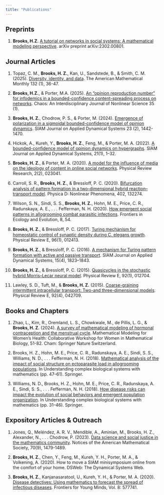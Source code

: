 ```yaml
---
title: "Publications"
---
```



## Preprints

1. **Brooks, H.Z.** [A tutorial on networks in social systems: A mathematical modeling perspective](https://arxiv.org/pdf/2302.00801). arXiv preprint arXiv:2302.00801.

## Journal Articles

1. Topaz, C. M., **Brooks, H. Z.**, Kan, U., Sandstede, B., & Smith, C. M. (2025). [Diversity, identity, and data](https://www.tandfonline.com/doi/full/10.1080/00029890.2024.2409608).
The American Mathematical Monthly 132 (1), 36-47.

2. **Brooks, H.Z.**, & Porter, M.A. (2025). [An “opinion reproduction number” for infodemics in a bounded-confidence content-spreading process on networks](https://pubs.aip.org/aip/cha/article/35/1/013160/3333167).
Chaos: An Interdisciplinary Journal of Nonlinear Science 35 (1).

3. **Brooks, H. Z.**, Chodrow, P. S., & Porter, M. (2024). [Emergence of polarization in a sigmoidal bounded-confidence model of opinion dynamics](https://epubs.siam.org/doi/pdf/10.1137/22M1527258). 
SIAM Journal on Applied Dynamical Systems 23 (2), 1442-1470.

4. Hickok, A., Kureh, Y., **Brooks, H. Z.**, Feng, M., & Porter, M. A. (2022). [A bounded-confidence model of
opinion dynamics on hypergraphs](https://epubs.siam.org/doi/pdf/10.1137/21M1399427). SIAM Journal on Applied Dynamical Systems, 21(1), 1–32.

5. **Brooks, H. Z.**, & Porter, M. A. (2020). [A model for the influence of media on the ideology of content in
online social networks](https://link.aps.org/pdf/10.1103/PhysRevResearch.2.023041). Physical Review Research, 2(2), 023041.

6. Carroll, S. R., **Brooks, H. Z.**, & Bressloﬀ, P. C. (2020). [Bifurcation analysis of pattern formation in a
two-dimensional hybrid reaction–transport model](https://www.sciencedirect.com/science/article/am/pii/S0167278919300685). Physica D: Nonlinear Phenomena, 402, 132274.

5. Wilson, S. N., Sindi, S. S., **Brooks, H. Z.**, Hohn, M. E., Price, C. R., Radunskaya, A. E., . . .
Feﬀerman, N. H. (2020). [How emergent social patterns in allogrooming combat parasitic infections](https://www.frontiersin.org/articles/10.3389/fevo.2020.00054/full).
Frontiers in Ecology and Evolution, 8, 54.

4. **Brooks, H. Z.**, & Bressloﬀ, P. C. (2017). [Turing mechanism for homeostatic control of synaptic density
during C. elegans growth](https://link.aps.org/pdf/10.1103/PhysRevE.96.012413). Physical Review E, 96(1), 012413.

3. **Brooks, H. Z.**, & Bressloﬀ, P. C. (2016). [A mechanism for Turing pattern formation with active and
passive transport](https://epubs.siam.org/doi/pdf/10.1137/16M1061205). SIAM Journal on Applied Dynamical Systems, 15(4), 1823–1843.

2. **Brooks, H. Z.**, & Bressloﬀ, P. C. (2015). [Quasicycles in the stochastic hybrid Morris–Lecar neural model](https://link.aps.org/pdf/10.1103/PhysRevE.92.012704).
Physical Review E, 92(1), 012704.

1. Lawley, S. D., Tuft, M., & **Brooks, H. Z.** (2015). [Coarse-graining intermittent intracellular transport:
Two-and three-dimensional models](https://link.aps.org/pdf/10.1103/PhysRevE.92.042709). Physical Review E, 92(4), 042709.

## Books and Chapters

1. Zhao, L., Kim, R., Oremland, L. S., Chowkwale, M., de Pillis, L. G., & **Brooks, H. Z.** (2024). [A survey of
mathematical modeling of hormonal contraception and the menstrual cycle](https://library.oapen.org/bitstream/handle/20.500.12657/92672/1/978-3-031-58516-6.pdf#page=55). 
Mathematical Modeling for Women’s Health: Collaborative Workshop for Women in Mathematical Biology, 51-82. Cham: Springer Nature Switzerland.

2. Brooks, H. Z., Hohn, M. E., Price, C. R., Radunskaya, A. E., Sindi, S. S., Williams, N. D., . . .
Feﬀerman, N. H. (2018). [Mathematical analysis of the impact of social structure on ectoparasite load in
allogrooming populations](https://link.springer.com/chapter/10.1007/978-3-319-98083-6_3). In Understanding complex biological systems with mathematics (pp. 47–61).
Springer.

1. Williams, N. D., Brooks, H. Z., Hohn, M. E., Price, C. R., Radunskaya, A. E., Sindi, S. S., . . .
Feﬀerman, N. H. (2018). [How disease risks can impact the evolution of social behaviors and emergent
population organization](https://link.springer.com/chapter/10.1007/978-3-319-98083-6_2). In Understanding complex biological systems with mathematics (pp. 31–46).
Springer.

## Expository Articles & Outreach

1. Jones, Q., Meléndez, A. R. V., Mendible, A., Aminian, M., Brooks, H. Z., Alexander, N., . . . Chodrow, P.
(2023). [Data science and social justice in the mathematics community](https://arxiv.org/pdf/2303.09282). Notices of the American Mathematical Society, 70(9), 1479-1489.

2. **Brooks, H. Z.**, Chen, Y., Feng, M., Kureh, Y. H., Porter, M. A., & Volkening, A. (2020). How to move a
SIAM minisymposium online from the comfort of your home. DSWeb: The Dynamical Systems Web.

1. **Brooks, H. Z.**, Kanjanasaratool, U., Kureh, Y. H., & Porter, M. A. (2020). [Disease detectives: Using
mathematics to forecast the spread of infectious diseases](https://www.frontiersin.org/articles/10.3389/frym.2020.577741/pdf). Frontiers for Young Minds, Vol. 8: 577741.